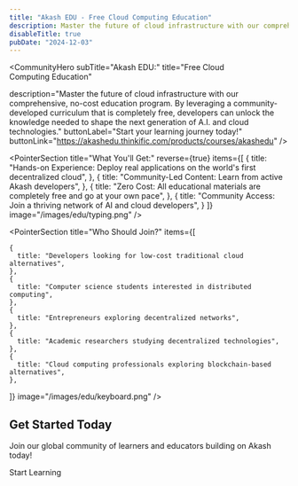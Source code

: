 ```yaml
---
title: "Akash EDU - Free Cloud Computing Education"
description: Master the future of cloud infrastructure with our comprehensive, no-cost education program. By leveraging a community-developed curriculum that is completely free, developers can unlock the knowledge needed to shape the next generation of A.I. and cloud technologies.
disableTitle: true
pubDate: "2024-12-03"
---
```



<CommunityHero
  subTitle="Akash EDU:"
  title="Free Cloud <br class='md:hidden'/> Computing Education"
  
  description="Master the future of cloud infrastructure with our comprehensive, no-cost education program. By leveraging a community-developed curriculum that is completely free, developers can unlock the knowledge needed to shape the next generation of A.I. and cloud technologies."
  buttonLabel="Start your learning journey today!"
  buttonLink="https://akashedu.thinkific.com/products/courses/akashedu"
/>

<PointerSection
  title="What You'll Get:"
  reverse={true}
  items={[
    {
      title: "Hands-on Experience: Deploy real applications on the world's first decentralized cloud",
    },
    {
      title: "Community-Led Content: Learn from active Akash developers",
    },
    {
      title: "Zero Cost: All educational materials are completely free and go at your own pace",
    },
    {
      title: "Community Access: Join a thriving network of AI and cloud developers",
    }
  ]}
  image="/images/edu/typing.png"
/>


<div className="mt-20 lg:mt-40"/>

<PointerSection
  title="Who Should Join?"
  items={[
  
    {
      title: "Developers looking for low-cost traditional cloud alternatives",
    },
    {
      title: "Computer science students interested in distributed computing",
    },
    {
      title: "Entrepreneurs exploring decentralized networks",
    },
    {
      title: "Academic researchers studying decentralized technologies",
    },
    {
      title: "Cloud computing professionals exploring blockchain-based alternatives",
    },
  ]}
  image="/images/edu/keyboard.png"
/>

<div className="mt-20 lg:mt-40"/>


<div className="flex flex-col  not-prose  justify-center items-center">
  <h2 className="text-3xl font-semibold text-center">Get Started Today</h2>
  <p className="text-center text-sm md:text-base mt-4">Join our global community of learners and educators building on Akash today!</p>
  <ButtonLink arrow className="mt-10 " link="https://akashedu.thinkific.com/products/courses/akashedu" variant="secondary" size="lg" >
Start Learning
  </ButtonLink>
</div>


